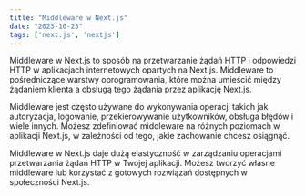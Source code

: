 ```yaml
---
title: "Middleware w Next.js"
date: "2023-10-25"
tags: ['next.js', 'nextjs']
---
```


Middleware w Next.js to sposób na przetwarzanie żądań HTTP i odpowiedzi HTTP w aplikacjach internetowych opartych na Next.js. Middleware to pośredniczące warstwy oprogramowania, które można umieścić między żądaniem klienta a obsługą tego żądania przez aplikację Next.js.

Middleware jest często używane do wykonywania operacji takich jak autoryzacja, logowanie, przekierowywanie użytkowników, obsługa błędów i wiele innych. Możesz zdefiniować middleware na różnych poziomach w aplikacji Next.js, w zależności od tego, jakie zachowanie chcesz osiągnąć.

Middleware w Next.js daje dużą elastyczność w zarządzaniu operacjami przetwarzania żądań HTTP w Twojej aplikacji. Możesz tworzyć własne middleware lub korzystać z gotowych rozwiązań dostępnych w społeczności Next.js.
